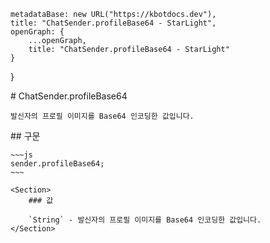 
    metadataBase: new URL("https://kbotdocs.dev"),
    title: "ChatSender.profileBase64 - StarLight",
    openGraph: {
        ...openGraph,
        title: "ChatSender.profileBase64 - StarLight"
    }
}

<Section>
    # ChatSender.profileBase64

    발신자의 프로필 이미지를 Base64 인코딩한 값입니다.
</Section>
<Section>
    ## 구문

    ~~~js
    sender.profileBase64;
    ~~~

    <Section>
        ### 값

        `String` - 발신자의 프로필 이미지를 Base64 인코딩한 값입니다.
    </Section>
</Section>